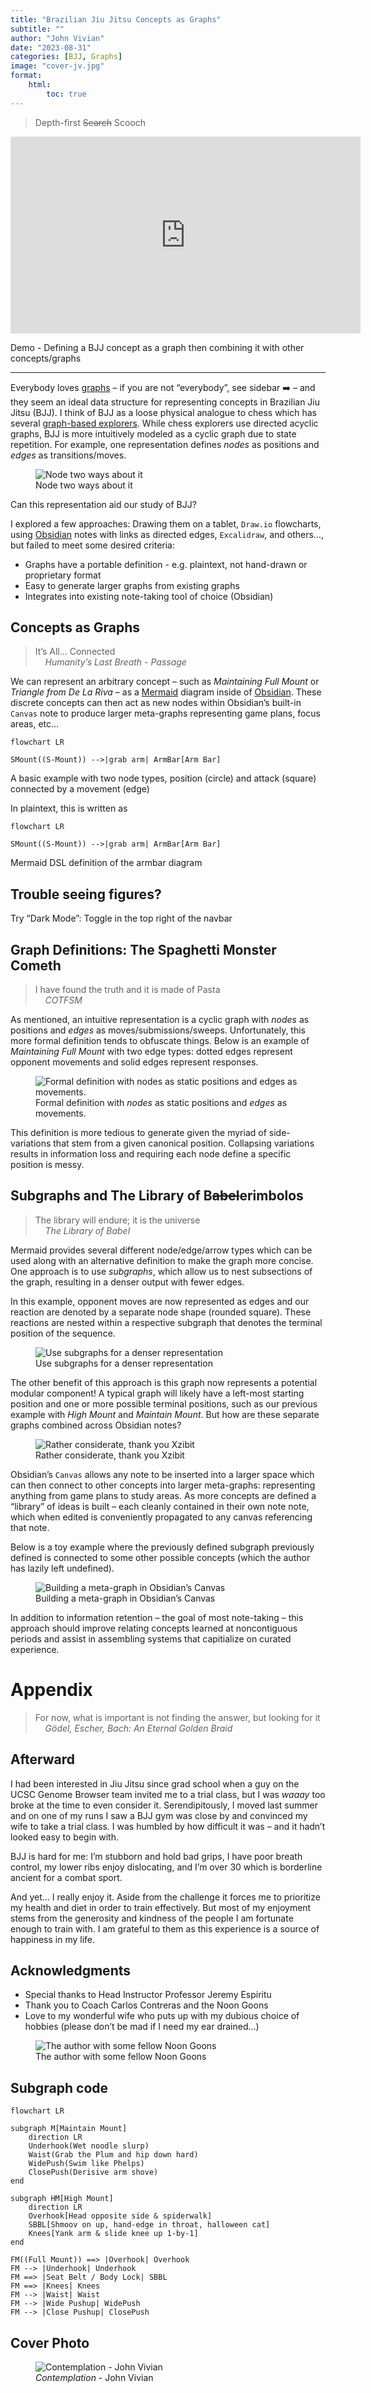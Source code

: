```yaml
---
title: "Brazilian Jiu Jitsu Concepts as Graphs"
subtitle: ""
author: "John Vivian"
date: "2023-08-31"
categories: [BJJ, Graphs]
image: "cover-jv.jpg"
format:
    html:
        toc: true
---
```


> Depth-first ~~Search~~ Scooch

::: {#fig-video}
<iframe width="560" height="315" src="https://www.youtube.com/embed/0geE0E0muKE?si=TO2fYaQdTt70l445" title="YouTube video player" frameborder="0" allow="accelerometer; autoplay; clipboard-write; encrypted-media; gyroscope; picture-in-picture; web-share" allowfullscreen></iframe>

Demo - Defining a BJJ concept as a graph then combining it with other concepts/graphs
:::

---

Everybody loves [graphs](https://en.wikipedia.org/wiki/Graph_(discrete_mathematics)) -- if you are not "everybody", see sidebar ➡️ -- and they seem an ideal data structure for representing concepts in Brazilian Jiu Jitsu (BJJ). I think of BJJ as a loose physical analogue to chess which has several [graph-based explorers](https://www.chessroots.com/). While chess explorers use directed acyclic graphs, BJJ is more intuitively modeled as a cyclic graph due to state repetition. For example, one representation defines _nodes_ as positions and _edges_ as transitions/moves.

::: {.column-margin}
![Node two ways about it](pawdna.png){fig-alt="Don't like graphs? Keep walkin..."}
:::

Can this representation aid our study of BJJ?

I explored a few approaches: Drawing them on a tablet, `Draw.io` flowcharts, using [Obsidian](https://obsidian.md/) notes with links as directed edges, `Excalidraw`, and others..., but failed to meet some desired criteria: 

- Graphs have a portable definition - e.g. plaintext, not hand-drawn or proprietary format
- Easy to generate larger graphs from existing graphs
- Integrates into existing note-taking tool of choice (Obsidian)

## Concepts as Graphs
> It's All... Connected<br>
&nbsp;&nbsp;&nbsp;&nbsp;_Humanity's Last Breath - Passage_

We can represent an arbitrary concept -- such as _Maintaining Full Mount_ or _Triangle from De La Riva_ -- as a [Mermaid](https://mermaid.js.org/) diagram inside of [Obsidian](https://obsidian.md/). These discrete concepts can then act as new nodes within Obsidian's built-in `Canvas` note to produce larger meta-graphs representing game plans, focus areas, etc... 

::: {#fig-armbar}
```mermaid
flowchart LR

SMount((S-Mount)) -->|grab arm| ArmBar[Arm Bar]
```
A basic example with two node types, position (circle) and attack (square) connected by a movement (edge)
:::

In plaintext, this is written as

::: {#fig-armbar-graph}
```
flowchart LR

SMount((S-Mount)) -->|grab arm| ArmBar[Arm Bar]
```

Mermaid DSL definition of the armbar diagram
:::

::: {.callout-caution}
## Trouble seeing figures?
Try "Dark Mode": Toggle in the top right of the navbar 
::: 

## Graph Definitions: The Spaghetti Monster Cometh
> I have found the truth and it is made of Pasta<br>
&nbsp;&nbsp;&nbsp;&nbsp;_COTFSM_

As mentioned, an intuitive representation is a cyclic graph with _nodes_ as positions and _edges_ as moves/submissions/sweeps. Unfortunately, this more formal definition tends to obfuscate things. Below is an example of _Maintaining Full Mount_ with two edge types: dotted edges represent opponent movements and solid edges represent responses.

![Formal definition with _nodes_ as static positions and _edges_ as movements.](formal.png)

This definition is more tedious to generate given the myriad of side-variations that stem from a given canonical position. Collapsing variations results in information loss and requiring each node define a specific position is messy.

## Subgraphs and The Library of B~~abel~~erimbolos
> The library will endure; it is the universe<br>
&nbsp;&nbsp;&nbsp;&nbsp;_The Library of Babel_

Mermaid provides several different node/edge/arrow types which can be used along with an alternative definition to make the graph more concise. One approach is to use _subgraphs_, which allow us to nest subsections of the graph, resulting in a denser output with fewer edges. 

In this example, opponent moves are now represented as edges and our reaction are denoted by a separate node shape (rounded square). These reactions are nested within a respective subgraph that denotes the terminal position of the sequence.

![Use subgraphs for a denser representation](subgraph.png)


The other benefit of this approach is this graph now represents a potential modular component! A typical graph will likely have a left-most starting position and one or more possible terminal positions, such as our previous example with _High Mount_ and _Maintain Mount_. But how are these separate graphs combined across Obsidian notes?

::: {.column-margin}
![Rather considerate, thank you Xzibit](yo-dawg.png)
:::

Obsidian's `Canvas` allows any note to be inserted into a larger space which can then connect to other concepts into larger meta-graphs: representing anything from game plans to study areas. As more concepts are defined a "library" of ideas is built -- each cleanly contained in their own note note, which when edited is conveniently propagated to any canvas referencing that note. 

Below is a toy example where the previously defined subgraph previously defined is connected to some other possible concepts (which the author has lazily left undefined).

![Building a meta-graph in Obsidian's Canvas](canvas.png)

In addition to information retention -- the goal of most note-taking -- this approach should improve relating concepts learned at noncontiguous periods and assist in assembling systems that capitialize on curated experience. 

# Appendix
> For now, what is important is not finding the answer, but looking for it <br>
&nbsp;&nbsp;&nbsp;&nbsp;_Gödel, Escher, Bach: An Eternal Golden Braid_

## Afterward
I had been interested in Jiu Jitsu since grad school when a guy on the UCSC Genome Browser team invited me to a trial class, but I was _waaay_ too broke at the time to even consider it. Serendipitously, I moved last summer and on one of my runs I saw a BJJ gym was close by and convinced my wife to take a trial class. I was humbled by how difficult it was -- and it hadn't looked easy to begin with.

BJJ is hard for me: I'm stubborn and hold bad grips, I have poor breath control, my lower ribs enjoy dislocating, and I'm over 30 which is borderline ancient for a combat sport.

And yet... I really enjoy it. Aside from the challenge it forces me to prioritize my health and diet in order to train effectively. But most of my enjoyment stems from the generosity and kindness of the people I am fortunate enough to train with. I am grateful to them as this experience is a source of happiness in my life.


## Acknowledgments
- Special thanks to Head Instructor Professor Jeremy Espiritu 
- Thank you to Coach Carlos Contreras and the Noon Goons
- Love to my wonderful wife who puts up with my dubious choice of hobbies (please don't be mad if I need my ear drained...) 

![The author with some fellow Noon Goons](goons.jpg)


## Subgraph code
```
flowchart LR

subgraph M[Maintain Mount]
	direction LR
	Underhook(Wet noodle slurp)
	Waist(Grab the Plum and hip down hard) 
	WidePush(Swim like Phelps)
	ClosePush(Derisive arm shove)
end

subgraph HM[High Mount]
	direction LR
	Overhook[Head opposite side & spiderwalk] 
	SBBL[Shmoov on up, hand-edge in throat, halloween cat] 
	Knees[Yank arm & slide knee up 1-by-1]
end

FM((Full Mount)) ==> |Overhook| Overhook
FM --> |Underhook| Underhook
FM ==> |Seat Belt / Body Lock| SBBL
FM ==> |Knees| Knees
FM --> |Waist| Waist
FM --> |Wide Pushup| WidePush
FM --> |Close Pushup| ClosePush
```

## Cover Photo

![_Contemplation_ - John Vivian](cover-jv.jpg)